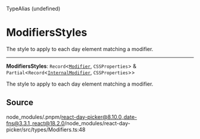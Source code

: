 <SectionTitle>TypeAlias (undefined)</SectionTitle>

# ModifiersStyles

<Description>
The style to apply to each day element matching a modifier.
</Description>

---

<a id="undefined" name="undefined"></a>

<SignatureMemberIdentifier>**ModifiersStyles**: `Record`\<[`Modifier`](/api/main/type-aliases/Modifier.md), `CSSProperties`\> & `Partial`\<`Record`\<[`InternalModifier`](/api/main/enumerations/InternalModifier.md), `CSSProperties`\>\></SignatureMemberIdentifier>

The style to apply to each day element matching a modifier.

## Source

node\_modules/.pnpm/react-day-picker@8.10.0\_date-fns@3.3.1\_react@18.2.0/node\_modules/react-day-picker/src/types/Modifiers.ts:48
